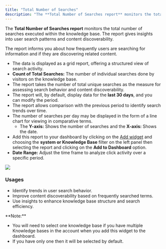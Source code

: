 ```yaml
---
title: "Total Number of Searches"
description: "The **Total Number of Searches report** monitors the total number of searches executed within the knowledge base. The report gives insights into user ..."
---
```


The **Total Number of Searches report** monitors the total number of searches executed within the knowledge base. The report gives insights into user search patterns and content discoverability.

The report informs you about how frequently users are searching for information and if they are discovering related content.

*   The data is displayed as a grid report, offering a structured view of search activity.
*   **Count of Total Searches:** The number of individual searches done by visitors on the knowledge base.
*   The report takes the number of total unique searches as the measure for assessing search behavior and content discoverability.
*   The report will, by default, display data for the **last 30 days**, and you can modify the period.
*   The report allows comparison with the previous period to identify search trends over time.
*   The number of searches per day may be displayed in the form of a line chart for viewing in comparative terms.
    *   The **Y-axis:** Shows the number of searches and the **X-axis:** Shows the date.
*   Add this report to your dashboard by clicking on the [Add widget](https://support.salesmate.io/hc/en-us/articles/360049849771-Manage-widgets-and-filters) and choosing the **system or Knowledge Base** filter on the left panel then selecting the report and clicking on the **Add to Dashboard** option.
*   **Date Range:** Adjust the time frame to analyze click activity over a specific period.

![](./images/mceclip0.png)
### Usages

*   Identify trends in user search behavior.
*   Improve content discoverability based on frequently searched terms.
*   Use insights to enhance knowledge base structure and search efficiency.

<Note>
**Note:**

*   You will need to select one knowledge base if you have multiple Knowledge bases in the account when you add this widget to the dashboard.
*   If you have only one then it will be selected by default.


</Note>